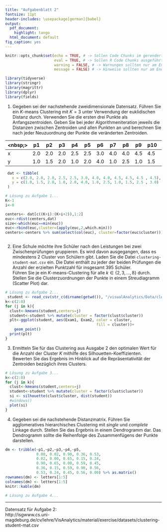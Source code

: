 ```yaml
---
title: "Aufgabenblatt 2"
fontsize: 11pt
header-includes: \usepackage[german]{babel}
output:
  pdf_document:
    highlight: tango
  html_document: default
fig_caption: yes
---
```


```r
knitr::opts_chunk$set(echo = TRUE, # -> Sollen Code Chunks im gerenderten Dokument angezeigt werden?
                      eval = TRUE, # -> Sollen R Code Chunks ausgeführt werden?
                      warning = FALSE, # -> Warnungen sollten nur am Ende zum Rendern auf FALSE gesetzt werden
                      message = FALSE) # -> Hinweise sollten nur am Ende zum Rendern auf FALSE gesetzt werden

library(tidyverse)
library(stringr)
library(magrittr)
library(dplyr)
library(fields)
```

1. Gegeben sei der nachstehende zweidimensionale Datensatz. Führen Sie ein $K$-means Clustering mit $K=3$ unter Verwendung der euklidischen Distanz durch. Verwenden Sie die ersten drei Punkte als Anfangszentroiden. Geben Sie bei jeder Algorithmeniteration jeweils die Distanzen zwischen Zentroiden und allen Punkten an und berechnen Sie nach jeder Neuzuordnung der Punkte die veränderten Zentroiden.  

<nbsp;>   | p1 | p2 | p3 | p4 | p5 | p6 | p7 | p8| p9 | p10 | p11 | p12
--------- | -- | -- | -- | -- | -- | -- | -- | -- | -- | -- | --  | -- 
x         | 2.0| 2.0| 2.0| 2.5| 2.5| 3.0| 4.0| 4.0| 4.5| 4.5| 4.5 | 4.5
y         | 1.0| 1.5| 2.0| 1.0| 2.0| 4.0| 1.0| 2.5| 1.0| 1.5| 2.5 | 3.0

```r
 dat <- tibble(
   x = c(2.0, 2.0, 2.0, 2.5, 2.5, 3.0, 4.0, 4.0, 4.5, 4.5, 4.5 , 4.5),
   y = c(1.0, 1.5, 2.0, 1.0, 2.0, 4.0, 1.0, 2.5, 1.0, 1.5, 2.5 , 3.0)
 )

# Lösung zu Aufgabe 1...
K<-1
i<-0

centers<- dat[c((K+i):(K+i+2)),1:2] 
euc<-rdist(centers,dat) 
size<-which(euc==min(euc))
euc<-rbind(euc,cluster=(apply(euc,2,which.min)))
centers<-centers %>% sum(select(col(euc), cluster=factor(euc$cluster))) 



```

2. Eine Schule möchte ihre Schüler nach den Leistungen bei zwei Zwischenprüfungen gruppieren. Es wird davon ausgegangen, dass es mindestens 2 Cluster von Schülern gibt. Laden Sie die Datei `clustering-student-mat.csv` ein. Die Datei enthält zu jeder der beiden Prüfungen die Anzahl der erzielten Punktzahl für insgesamt 395 Schüler.  
Führen Sie je ein $K$-means-Clustering für alle $k\in \{2,3,\ldots,8\}$ durch. Stellen Sie die Clusterzuordnungen der Punkte in einem Streudiagramm (Scatter Plot) dar.

```r
# Lösung zu Aufgabe 2...
 student <- read_csv(str_c(dirname(getwd()), "/visualAnalytics/Data/clustering-student-mat.csv"))
k<-c(2:8)
for (j in k){
  clust<-kmeans(student,centers=j)
  student<-student %>% mutate(cluster = factor(clust$cluster))
  plt<-ggplot(student, aes(Exam1, Exam2, color = cluster, 
                                         fill = cluster))+
    geom_point()
  print(plt)
}

```

3. Ermitteln Sie für das Clustering aus Ausgabe 2 den optimalen Wert für die Anzahl der Cluster $K$ mithilfe des Silhouetten-Koeffizienten. Bewerten Sie das Ergebnis im Hinblick auf die Repräsentativität der Zentroiden bezüglich ihres Clusters.

```r
# Lösung zu Aufgabe 3...
k<-c(2:8)
for (j in k){
  clust<-kmeans(student,centers=j)
  student<-student %>% mutate(cluster = factor(clust$cluster))
  si <- silhouette(clust$cluster, dist(student))
  #windows()
  plot(si)
}
```

4. Gegeben sei die nachstehende Distanzmatrix. Führen Sie agglomeratives hierarchisches Clustering mit _single_ und _complete_ Linkage durch. Stellen Sie das Ergebnis in einem Dendrogramm dar. Das Dendrogramm sollte die Reihenfolge des Zusammenfügens der Punkte darstellen.
```r
dm <- tribble(~p1,~p2,~p3,~p4,~p5,
              0.00, 0.02, 0.90, 0.36, 0.53,
              0.02, 0.00, 0.65, 0.15, 0.24,
              0.90, 0.65, 0.00, 0.59, 0.45,
              0.36, 0.15, 0.59, 0.90, 0.56,
              0.53, 0.24, 0.45, 0.56, 0.00) %>% as.matrix()
rownames(dm) <- letters[1:5]
colnames(dm) <- letters[1:5]
knitr::kable(dm)
```

```r
# Lösung zu Aufgabe 4...
```

------

Datensatz für Aufgabe 2:  
http://isgwww.cs.uni-magdeburg.de/cv/lehre/VisAnalytics/material/exercise/datasets/clustering-student-mat.csv